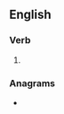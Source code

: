 ==English==

===Verb===
{{head|en|verb form}}

# {{present participle of|dere|lang=en|nocat=1}}

===Anagrams===
* {{anagrams|en|a=deginr|Ginder|Reding|dinger|engird|girned|grinde|reding|ringed}}